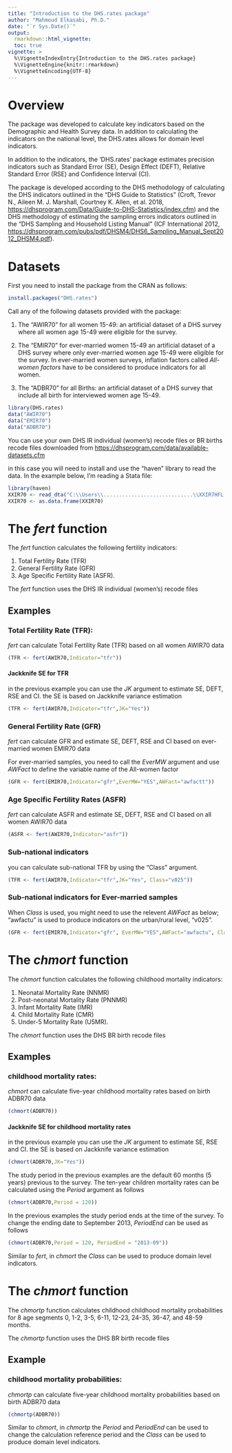 ---
title: "Introduction to the DHS.rates package"
author: "Mahmoud Elkasabi, Ph.D."
date: "`r Sys.Date()`"
output:
  rmarkdown::html_vignette:
  toc: true
vignette: >
  %\VignetteIndexEntry{Introduction to the DHS.rates package}
  %\VignetteEngine{knitr::rmarkdown}
  %\VignetteEncoding{UTF-8}
---

# Overview

The package was developed to calculate key indicators based on the Demographic and Health Survey data. In addition to calculating the indicators on the national level, the DHS.rates allows for domain level indicators.

In addition to the indicators, the 'DHS.rates' package estimates precision indicators such as Standard Error (SE), Design Effect (DEFT), Relative Standard Error (RSE) and Confidence Interval (CI).

The package is developed according to the DHS methodology of calculating the DHS indicators outlined in the "DHS Guide to Statistics" (Croft, Trevor N., Aileen M. J. Marshall, Courtney K. Allen, et al. 2018, <https://dhsprogram.com/Data/Guide-to-DHS-Statistics/index.cfm>)
  and the DHS methodology of estimating the sampling errors indicators outlined in 
  the "DHS Sampling and Household Listing Manual" (ICF International 2012, <https://dhsprogram.com/pubs/pdf/DHSM4/DHS6_Sampling_Manual_Sept2012_DHSM4.pdf>).
 
# Datasets
First you need to install the package from the CRAN as follows:

```{r, eval = FALSE }
install.packages("DHS.rates")
```


Call any of the following datasets provided with the package:

1. The "AWIR70" for all women 15-49: 
   an artificial dataset of a DHS survey where all women age 15-49 were eligible for the survey. 

2. The "EMIR70" for ever-married women 15-49
   an artificial dataset of a DHS survey where only ever-married women age 15-49 were eligible for the survey. In  ever-married women surveys, inflation factors called _All-women factors_ have to be considered to produce indicators for all women.
   
3. The "ADBR70" for all Births: 
   an artificial dataset of a DHS survey that include all birth for interviewed women age 15-49. 

```{r }
library(DHS.rates)
data("AWIR70")
data("EMIR70")
data("ADBR70")
```


You can use your own DHS IR individual (women's) recode files or BR births recode files downloaded from <https://dhsprogram.com/data/available-datasets.cfm>

in this case you will need to install and use the "haven" library to read the data. In the example below, I'm reading a Stata file:

```{r, eval=FALSE }
library(haven)
XXIR70 <- read_dta("C:\\Users\\.............................\\XXIR7HFL.DTA")
XXIR70 <- as.data.frame(XXIR70)

```

# The _fert_ function

The _fert_ function calculates the following fertility indicators:

1. Total Fertility Rate (TFR)
2. General Fertility Rate (GFR) 
3. Age Specific Fertility Rate (ASFR).

The _fert_ function uses the DHS IR individual (women's) recode files

## Examples

### Total Fertility Rate (TFR):

_fert_ can calculate Total Fertility Rate (TFR) based on all women AWIR70 data

```{r }
(TFR <- fert(AWIR70,Indicator="tfr"))
```

#### Jackknife SE for TFR

in the previous example you can use the _JK_ argument to estimate SE, DEFT, RSE and CI.
the SE is based on Jackknife variance estimation

```{r }
(TFR <- fert(AWIR70,Indicator="tfr",JK="Yes"))
```

### General Fertility Rate (GFR)

_fert_ can calculate GFR and estimate SE, DEFT, RSE and CI based on ever-married women EMIR70 data

For ever-married samples, you need to call the _EverMW_ argument and use _AWFact_ to define the variable name of the All-women factor

```{r }
(GFR <- fert(EMIR70,Indicator="gfr",EverMW="YES",AWFact="awfactt"))
```

### Age Specific Fertility Rates (ASFR)

_fert_ can calculate ASFR and estimate SE, DEFT, RSE and CI based on all women AWIR70 data

```{r }
(ASFR <- fert(AWIR70,Indicator="asfr"))
```


### Sub-national indicators 

you can calculate sub-national TFR by using the "Class" argument.

```{r }
(TFR <- fert(AWIR70,Indicator="tfr",JK="Yes", Class="v025"))
```

### Sub-national indicators for Ever-married samples 

When _Class_ is used, you might need to use the relevent _AWFact_ as below; "awfactu" is used to produce indicators on the urban/rural level, "v025".

```{r }
(GFR <- fert(EMIR70,Indicator="gfr", EverMW="YES",AWFact="awfactu", Class="v025"))
```

# The _chmort_ function

The _chmort_ function calculates the following childhood mortality indicators:

1. Neonatal Mortality Rate (NNMR)
2. Post-neonatal Mortality Rate (PNNMR)
3. Infant Mortality Rate (IMR)
4. Child Mortality Rate (CMR)
5. Under-5 Mortality Rate (U5MR).

The _chmort_ function uses the DHS BR birth recode files

## Examples

### childhood mortality rates:

_chmort_ can calculate five-year childhood mortality rates based on birth ADBR70 data

```{r }
(chmort(ADBR70))
```


#### Jackknife SE for childhood mortality rates

in the previous example you can use the _JK_ argument to estimate SE, RSE and CI.
the SE is based on Jackknife variance estimation

```{r }
(chmort(ADBR70,JK="Yes"))
```

The study period in the previous examples are the default 60 months (5 years) previous to the survey. The ten-year children mortality rates can be calculated using the _Period_ argument as follows

```{r }
(chmort(ADBR70,Period = 120))
```

In the previous examples the study period ends at the time of the survey. To change the ending date to September 2013, _PeriodEnd_ can be used as follows

```{r }
(chmort(ADBR70,Period = 120, PeriodEnd = "2013-09"))
```

Similar to _fert_, in _chmort_ the _Class_ can be used to produce domain level indicators.  

# The _chmort_ function

The _chmortp_ function calculates childhood childhood mortality probabilities for 8 age segments 0, 1-2, 3-5, 6-11, 12-23, 24-35, 36-47, and 48-59 months.

The _chmortp_ function uses the DHS BR birth recode files

## Example

### childhood mortality probabilities:

_chmortp_ can calculate five-year childhood mortality probabilities based on birth ADBR70 data

```{r }
(chmortp(ADBR70))
```

Similar to _chmort_, in _chmortp_ the _Period_ and _PeriodEnd_ can be used to change the calculation reference period and the _Class_ can be used to produce domain level indicators.  
